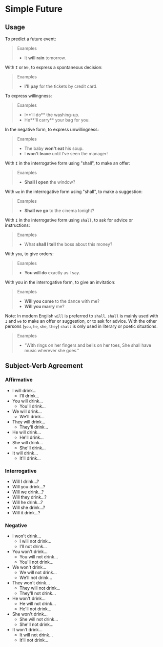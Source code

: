 # Simple Future

## Usage

To predict a future event:

> Examples
>
> - It **will rain** tomorrow.

With `I` or `We`, to express a spontaneous decision:

> Examples
>
> - **I'll pay** for the tickets by credit card.

To express willingness:

> Examples
>
> - I**'ll do** the washing-up.
> - He**'ll carry** your bag for you.

In the negative form, to express unwillingness:

> Examples
>
> - The baby **won't eat** his soup.
> - I **won't leave** until I've seen the manager!

With `I` in the interrogative form using "shall", to make an offer:

> Examples
>
> - **Shall I open** the window?

With `we` in the interrogative form using "shall", to make a suggestion:

> Examples
>
> - **Shall we go** to the cinema tonight?

With `I` in the interrogative form using `shall`, to ask for advice or instructions:

> Examples
>
> - What **shall I tell** the boss about this money?

With `you`, to give orders:

> Examples
>
> - **You will do** exactly as I say.

With you in the interrogative form, to give an invitation:

> Examples
>
> - **Will you come** to the dance with me?
> - **Will you marry** me?

Note: In modern English `will` is preferred to `shall`. `shall` is mainly used with `I` and `we` to make an offer or suggestion, or to ask for advice. With the other persons (`you`, `he`, `she`, `they`) `shall` is only used in literary or poetic situations.

> Examples
>
> - "With rings on her fingers and bells on her toes, She shall have music wherever she goes."

## Subject-Verb Agreement

### Affirmative

- I will drink...
  - I'll drink...
- You will drink...
  - You'll drink...
- We will drink...
  - We'll drink...
- They will drink...
  - They'll drink...
- He will drink...
  - He'll drink...
- She will drink...
  - She'll drink...
- It will drink...
  - It'll drink...

### Interrogative

- Will I drink...?
- Will you drink...?
- Will we drink...?
- Will they drink...?
- Will he drink...?
- Will she drink...?
- Will it drink...?

### Negative

- I won't drink...
  - I will not drink...
  - I'll not drink...
- You won't drink...
  - You will not drink...
  - You'll not drink...
- We won't drink...
  - We will not drink...
  - We'll not drink...
- They won't drink...
  - They will not drink...
  - They'll not drink...
- He won't drink...
  - He will not drink...
  - He'll not drink...
- She won't drink...
  - She will not drink...
  - She'll not drink...
- It won't drink...
  - It will not drink...
  - It'll not drink...
